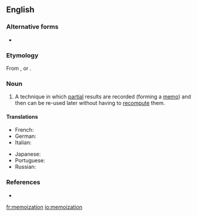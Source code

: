 ==English==

===Alternative forms===
* {{l|en|memoisation}}

===Etymology===
From {{suffix|memoize|ation|lang=en}}, or {{suffix|memo|ization|lang=en}}.

===Noun===
{{en-noun|-}}

# {{lb|en|computer science}} A technique in which [[partial]] results are recorded (forming a [[memo]]) and then can be re-used later without having to [[recompute]] them.

====Translations====
{{trans-top}}
* French: {{t+|fr|mémoization|f}}
* German: {{t|de|Memoisation|f}}
* Italian: {{t|it|memoizzazione|f}}
{{trans-mid}}
* Japanese: {{t|ja|メモ化|tr=memoka|sc=Jpan}}
* Portuguese: {{t|pt|memoização|f}}
* Russian: {{t|ru|мемоизация|f}}
{{trans-bottom}}

===References===
* {{pedia}}

[[fr:memoization]]
[[io:memoization]]